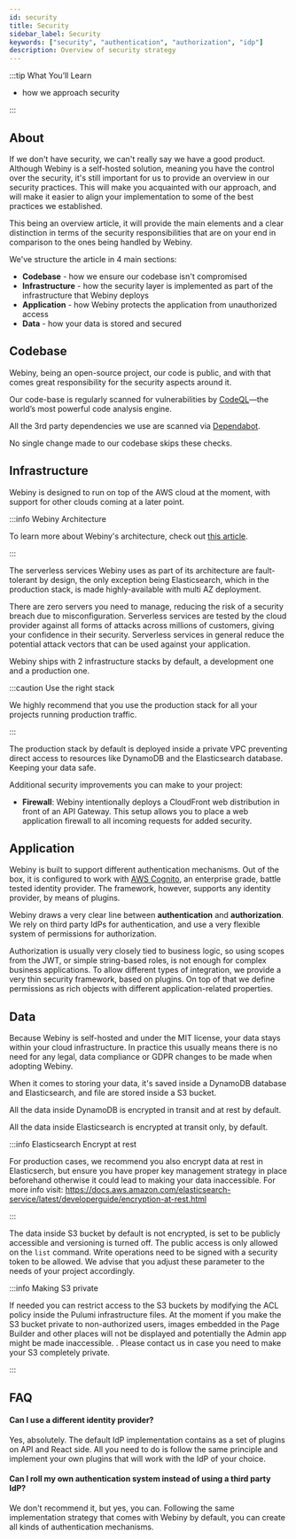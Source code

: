 ```yaml
---
id: security
title: Security
sidebar_label: Security
keywords: ["security", "authentication", "authorization", "idp"]
description: Overview of security strategy
---
```


:::tip What You’ll Learn

- how we approach security

:::

## About

If we don't have security, we can't really say we have a good product. Although Webiny is a self-hosted solution, meaning you have the control over the security, it's still important for us to provide an overview in our security practices. This will make you acquainted with our approach, and will make it easier to align your implementation to some of the best practices we established.

This being an overview article, it will provide the main elements and a clear distinction in terms of the security responsibilities that are on your end in comparison to the ones being handled by Webiny.

We've structure the article in 4 main sections:

- **Codebase** - how we ensure our codebase isn't compromised
- **Infrastructure** - how the security layer is implemented as part of the infrastructure that Webiny deploys
- **Application** - how Webiny protects the application from unauthorized access
- **Data** - how your data is stored and secured

## Codebase

Webiny, being an open-source project, our code is public, and with that comes great responsibility for the security aspects around it.

Our code-base is regularly scanned for vulnerabilities by [CodeQL](https://securitylab.github.com/tools/codeql)—the world’s most powerful code analysis engine.

All the 3rd party dependencies we use are scanned via [Dependabot](https://dependabot.com).

No single change made to our codebase skips these checks.

## Infrastructure

Webiny is designed to run on top of the AWS cloud at the moment, with support for other clouds coming at a later point.

:::info Webiny Architecture

To learn more about Webiny's architecture, check out [this article](/docs/key-topics/cloud-infrastructure/introduction).

:::

The serverless services Webiny uses as part of its architecture are fault-tolerant by design, the only exception being Elasticsearch, which in the production stack, is made highly-available with multi AZ deployment.

There are zero servers you need to manage, reducing the risk of a security breach due to misconfiguration. Serverless services are tested by the cloud provider against all forms of attacks across millions of customers, giving your confidence in their security. Serverless services in general reduce the potential attack vectors that can be used against your application.

Webiny ships with 2 infrastructure stacks by default, a development one and a production one.

:::caution Use the right stack

We highly recommend that you use the production stack for all your projects running production traffic.

:::

The production stack by default is deployed inside a private VPC preventing direct access to resources like DynamoDB and the Elasticsearch database. Keeping your data safe.

Additional security improvements you can make to your project:

- **Firewall**: Webiny intentionally deploys a CloudFront web distribution in front of an API Gateway. This setup allows you to place a web application firewall to all incoming requests for added security.

## Application

Webiny is built to support different authentication mechanisms. Out of the box, it is configured to work with [AWS Cognito](https://aws.amazon.com/cognito/), an enterprise grade, battle tested identity provider. The framework, however, supports any identity provider, by means of plugins.

Webiny draws a very clear line between **authentication** and **authorization**. We rely on third party IdPs for authentication, and use a very flexible system of permissions for authorization.

Authorization is usually very closely tied to business logic, so using scopes from the JWT, or simple string-based roles, is not enough for complex business applications. To allow different types of integration, we provide a very thin security framework, based on plugins. On top of that we define permissions as rich objects with different application-related properties.

## Data

Because Webiny is self-hosted and under the MIT license, your data stays within your cloud infrastructure. In practice this usually means there is no need for any legal, data compliance or GDPR changes to be made when adopting Webiny.

When it comes to storing your data, it's saved inside a DynamoDB database and Elasticsearch, and file are stored inside a S3 bucket.

All the data inside DynamoDB is encrypted in transit and at rest by default.

All the data inside Elasticsearch is encrypted at transit only, by default.

:::info Elasticsearch Encrypt at rest

For production cases, we recommend you also encrypt data at rest in Elasticserch, but ensure you have proper key management strategy in place beforehand otherwise it could lead to making your data inaccessible. For more info visit: https://docs.aws.amazon.com/elasticsearch-service/latest/developerguide/encryption-at-rest.html

:::

The data inside S3 bucket by default is not encrypted, is set to be publicly accessible and versioning is turned off. The public access is only allowed on the `list` command. Write operations need to be signed with a security token to be allowed. We advise that you adjust these parameter to the needs of your project accordingly.

:::info Making S3 private

If needed you can restrict access to the S3 buckets by modifying the ACL policy inside the Pulumi infrastructure files. At the moment if you make the S3 bucket private to non-authorized users, images embedded in the Page Builder and other places will not be displayed and potentially the Admin app might be made inaccessible. . Please contact us in case you need to make your S3 completely private.

:::

## FAQ

#### Can I use a different identity provider?

Yes, absolutely. The default IdP implementation contains as a set of plugins on API and React side. All you need to do is follow the same principle and implement your own plugins that will work with the IdP of your choice.

#### Can I roll my own authentication system instead of using a third party IdP?

We don't recommend it, but yes, you can. Following the same implementation strategy that comes with Webiny by default, you can create all kinds of authentication mechanisms.
